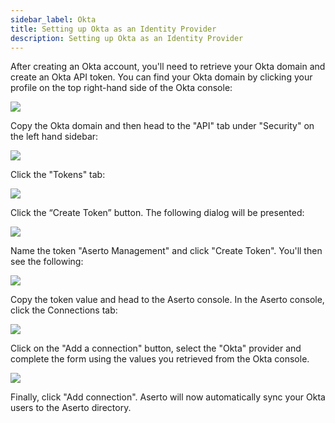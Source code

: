 ```yaml
---
sidebar_label: Okta
title: Setting up Okta as an Identity Provider
description: Setting up Okta as an Identity Provider
---
```


After creating an Okta account, you'll need to retrieve your Okta domain and create an Okta API token. You can find your Okta domain by clicking your profile on the top right-hand side of the Okta console:

<img src="/okta-dev-details.png" />

Copy the Okta domain and then head to the "API" tab under "Security" on the left hand sidebar:

<img src="/okta-sidebar.png" />

Click the "Tokens" tab:

<img src="/okta-api-tokens-tab.png" />

Click the “Create Token” button. The following dialog will be presented:

<img src="/okta-create-token.png" />

Name the token "Aserto Management" and click "Create Token". You'll then see the following:

<img src="/okta-token-created.png" />

Copy the token value and head to the Aserto console. In the Aserto console, click the Connections tab:

<img src="/connections-tab.png" />

Click on the "Add a connection" button, select the "Okta" provider and complete the form using the values you retrieved from the Okta console.

<img src="/aserto-add-okta-connection.png" />

Finally, click "Add connection". Aserto will now automatically sync your Okta users to the Aserto directory.

